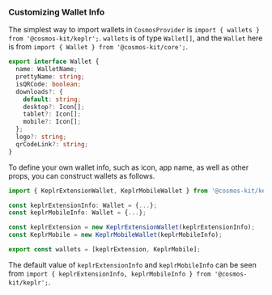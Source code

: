 ### Customizing Wallet Info

The simplest way to import wallets in `CosmosProvider` is `import { wallets } from '@cosmos-kit/keplr';`. `wallets` is of type `Wallet[]`, and the `Wallet` here is from `import { Wallet } from '@cosmos-kit/core';`.

```ts
export interface Wallet {
  name: WalletName;
  prettyName: string;
  isQRCode: boolean;
  downloads?: {
    default: string;
    desktop?: Icon[];
    tablet?: Icon[];
    mobile?: Icon[];
  };
  logo?: string;
  qrCodeLink?: string;
}
```

To define your own wallet info, such as icon, app name, as well as other props, you can construct wallets as follows.

```ts
import { KeplrExtensionWallet, KeplrMobileWallet } from '@cosmos-kit/keplr';

const keplrExtensionInfo: Wallet = {...};
const keplrMobileInfo: Wallet = {...};

const keplrExtension = new KeplrExtensionWallet(keplrExtensionInfo);
const KeplrMobile = new KeplrMobileWallet(keplrMobileInfo);

export const wallets = [keplrExtension, KeplrMobile];
```

The default value of `keplrExtensionInfo` and `keplrMobileInfo` can be seen from `import { keplrExtensionInfo, keplrMobileInfo } from '@cosmos-kit/keplr';`.